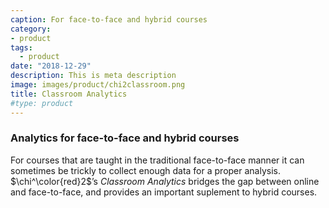 ```yaml
---
caption: For face-to-face and hybrid courses
category:
- product
tags:
  - product
date: "2018-12-29"
description: This is meta description
image: images/product/chi2classroom.png
title: Classroom Analytics
#type: product
---
```

### Analytics for face-to-face and hybrid courses

For courses that are taught in the traditional face-to-face manner it can sometimes be trickly to collect enough data for a proper analysis. $\chi^\color{red}2$'s *Classroom Analytics* bridges the gap between online and face-to-face, and provides an important suplement to hybrid courses. 







